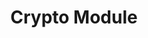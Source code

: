 ---
id: "node_hard_017"
questionType: "MULTIPLE_CHOICE"
title: "Crypto Module"
description: "Which method creates a hash using the crypto module?"
difficulty: "HARD"
category: "Node.js"
options:
  - "crypto.createHash()"
  - "crypto.hash()"
  - "crypto.generateHash()"
  - "crypto.makeHash()"
correctAnswer: 0
---